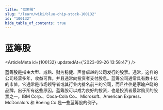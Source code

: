 ```yaml
---
title: "蓝筹股"
slug: "/learn/wiki/blue-chip-stock-100132"
id: "100132"
hide_table_of_contents: true
---
```



# 蓝筹股

<ArticleMeta id={100132} updatedAt={'2023-09-26 13:58:47'} />
<div className='border-solid border-b border-t-0 my-4 border-[var(--ifm-color-gray-300)]' />

蓝筹股是指由大型、成熟、财务稳健、声誉卓越的公司发行的股票。通常，这样的公司经营多年，收益可靠，并且通常向投资者支付股息。蓝筹公司通常具有数十亿的市值。它通常是市场领导者或其行业内排名前三的公司，而且往往是家喻户晓的品牌。出于所有这些原因，蓝筹股可以成为良好的投资，也是投资者最常购买的股票之一。IBM Corp.、Coca-Cola Co.、Microsoft、American Express、McDonald's 和 Boeing Co.是一些蓝筹股的例子。
